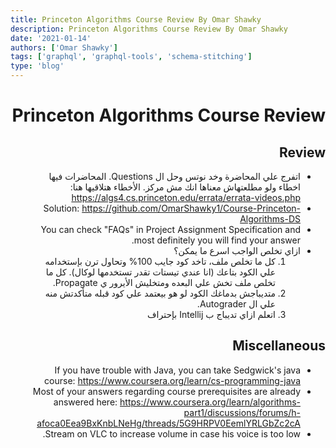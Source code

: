 ```yaml
---
title: Princeton Algorithms Course Review By Omar Shawky
description: Princeton Algorithms Course Review By Omar Shawky
date: '2021-01-14'
authors: ['Omar Shawky']
tags: ['graphql', 'graphql-tools', 'schema-stitching']
type: 'blog'
---
```



<div dir="rtl">

# Princeton Algorithms Course Review

<Authors date="March 23th, 2022">
  <Author name="Omar Shawky" link="https://www.linkedin.com/in/omarshawky1/" />
</Authors>

## Review

- اتفرج علي المحاضرة وخد نوتس وحل ال Questions. المحاضرات فيها اخطاء ولو مطلعتهاش معناها انك مش مركز. الأخطاء هتلاقيها هنا: https://algs4.cs.princeton.edu/errata/errata-videos.php
- Solution: https://github.com/OmarShawky1/Course-Princeton-Algorithms-DS
- You can check "FAQs" in Project Assignment Specification and most definitely you will find your answer.
- ازاي تخلص الواجب اسرع ما يمكن؟
    1) كل ما تخلص ملف، تاخد كود جايب 100% وتحاول ترن بإستخدامه علي الكود بتاعك (انا عندي تيستات تقدر تستخدمها لوكال). كل ما تخلص ملف تخش علي البعده ومتخليش الأيرور ي Propagate.
    2) متديباجش بدماغك الكود لو هو بيعتمد علي كود قبله متأكدتش منه علي ال Autograder.
    3) اتعلم ازاي تديباج ب Intellij بإحتراف

## Miscellaneous
- If you have trouble with Java, you can take Sedgwick's java course: https://www.coursera.org/learn/cs-programming-java
- Most of your answers regarding course prerequisites are already answered here: https://www.coursera.org/learn/algorithms-part1/discussions/forums/h-afoca0Eea9BxKnbLNeHg/threads/5G9HRPV0EemlYRLGbZc2cA
- Stream on VLC to increase volume in case his voice is too low.


</div>
